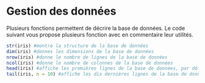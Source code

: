 # Gestion des données 

Plusieurs fonctions permettent de décrire la base de données. Le code suivant vous propose plusieurs fonction avec en commentaire leur utilités. 

```r

str(iris) #montre la structure de la base de données 
dim(iris) #donnes les dimensions de la base de données 
nrow(iris) #donne le nombre de lignes de la base de données 
ncol(iris) #donne le nombre de colonnes de la base de données 
head(iris) #affiche les premières lignes de la base de données, par défaut 5 lignes 
tail(iris, n = 10) #affiche les dix dernières lignes de la base de données 
```

